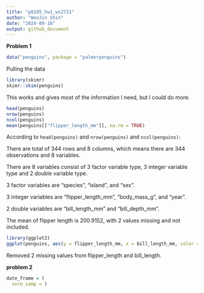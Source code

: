 ```yaml
---
title: "p8105_hw1_ws2721"
author: "WooJin Shin"
date: "2024-09-18"
output: github_document
---
```


**Problem 1**

```r
data("penguins", package = "palmerpenguins")
```
Pulling the data

```r
library(skimr)
skimr::skim(penguins)
```

This works and gives most of the information I need, but I could do more.

```r
head(penguins)
nrow(penguins)
ncol(penguins)
mean(penguins[["flipper_length_mm"]], na.rm = TRUE)
```

According to `head(penguins)` and `nrow(penguins)` and `ncol(penguins)`:

There are total of 344 rows and 8 columns, which means there are 344 observations and 8 variables.

There are 8 variables consist of 3 factor variable type, 3 integer variable type and 2 double variable type.

3 factor variables are "species", "island", and "sex".

3 integer variables are "flipper_length_mm", "body_mass_g", and "year".

2 double variables are "bill_length_mm" and "bill_depth_mm".

The mean of flipper length is 200.9152, with 2 values missing and not included.

```r
library(ggplot2)
ggplot(penguins, aes(y = flipper_length_mm, x = bill_length_mm, color = species)) + geom_point(na.rm = TRUE)
```

Removed 2 missing values from flipper_length and bill_length.


**problem 2**

```r
date_frame = (
  norm_samp = )
```


